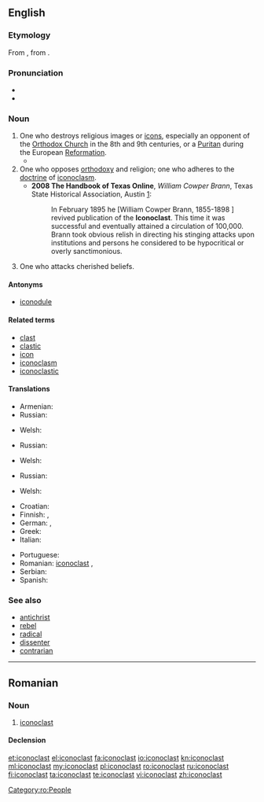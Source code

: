 ==English==
{{was wotd|2006|October|20}}

===Etymology===
From {{etyl|fr|en}} {{term|iconoclaste|lang=fr}}, from {{etyl|gkm|en}} {{term|εἰκονοκλάστης||eikonoklástēs|lit=image breaker|lang=gkm|sc=polytonic}}.

===Pronunciation===
* {{IPA|/aɪˈkɒnəklæst/|lang=en}}
* {{audio|en-us-iconoclast.ogg|Audio (US)|lang=en}}

===Noun===
{{en-noun}}

# One who destroys religious images or [[icons]], especially an opponent of the [[Orthodox Church]] in the 8th and 9th centuries, or a [[Puritan]] during the European [[Reformation]].
#* {{quote-book|year=2004|author=Eugene TeSelle|section=Iconoclast|title=World Book Encyclopedia, 2004 edition (CD)|passage=In the days of the early Christian church, people who opposed the veneration (reverence) of images were called '''iconoclasts'''.}}
# One who opposes [[orthodoxy]] and religion; one who adheres to the [[doctrine]] of [[iconoclasm]].
#* '''2008 The Handbook of Texas Online''', ''William Cowper Brann'', Texas State Historical Association, Austin [http://www.tshaonline.org/handbook/online/articles/BB/fbr23.html]:
#*: In February 1895 he [William Cowper Brann, 1855-1898 ] revived publication of the '''Iconoclast'''. This time it was successful and eventually attained a circulation of 100,000. Brann took obvious relish in directing his stinging attacks upon institutions and persons he considered to be hypocritical or overly sanctimonious.
# One who attacks cherished beliefs.

====Antonyms====
* [[iconodule]]

====Related terms====
* [[clast]]
* [[clastic]]
* [[icon]]
* [[iconoclasm]]
* [[iconoclastic]]

====Translations====
{{trans-top|One who destroys religious images or icons, especially an opponent of the Orthodox Church in the 8th and 9th centuries, or a Puritan during the European Reformation}}
* Armenian: {{t|hy|պատկերամարտ|tr=patkeramart|sc=Armn}}
* Russian: {{t+|ru|иконобо́рец|m|tr=ikonobórec}}
{{trans-mid}}
* Welsh: {{t|cy|delwdrylliwr|m}}
{{trans-bottom}}

{{trans-top|One who opposes orthodoxy and religion; one who adheres to the doctrine of iconoclasm}}
* Russian: {{t+|ru|иконобо́рец|m|tr=ikonobórec}}
{{trans-mid}}
* Welsh: {{t|cy|delwdrylliwr|m}}
{{trans-bottom}}

{{trans-top|One who attacks cherished beliefs}}
* Russian: {{t+|ru|иконобо́рец|m|tr=ikonobórec}}
{{trans-mid}}
* Welsh: {{t|cy|delwdrylliwr|m}}
{{trans-bottom}}

{{checktrans-top}}
* Croatian: {{t+|sh|ikonoklast}}
* Finnish: {{t+|fi|ikonoklasti}}, {{t|fi|kuvainraastaja}}
* German: {{t|de|Bilderstürmer|m}}, {{t+|de|Ikonoklast|m}}
* Greek: {{t+|el|εικονοκλάστης}}
* Italian: {{t+|it|iconoclasta|m|f}}
{{trans-mid}}
* Portuguese: {{t+|pt|iconoclasta|m|f}}
* Romanian: [[#Romanian|iconoclast]] {{g|m}}, {{t+|ro|iconoclastă|f}}
* Serbian: {{t|sh|иконокласт}}
* Spanish: {{t+|es|iconoclasta|m|f}}
{{trans-bottom}}

===See also===
* [[antichrist]]
* [[rebel]]
* [[radical]]
* [[dissenter]]
* [[contrarian]]

----

==Romanian==

===Noun===
{{ro-noun|m|iconoclaști|f=iconoclastă}}

# [[#English|iconoclast]]

====Declension====
{{ro-noun-m|pl=iconoclaști}}

[[Category:ro:People]]

[[et:iconoclast]]
[[el:iconoclast]]
[[fa:iconoclast]]
[[io:iconoclast]]
[[kn:iconoclast]]
[[ml:iconoclast]]
[[my:iconoclast]]
[[pl:iconoclast]]
[[ro:iconoclast]]
[[ru:iconoclast]]
[[fi:iconoclast]]
[[ta:iconoclast]]
[[te:iconoclast]]
[[vi:iconoclast]]
[[zh:iconoclast]]